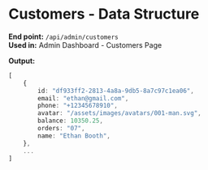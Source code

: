 # Customers - Data Structure

**End point:** `/api/admin/customers`  
**Used in:** Admin Dashboard - Customers Page

**Output:**

```ts
[
    {
        id: "df933ff2-2813-4a8a-9db5-8a7c97c1ea06",
        email: "ethan@gmail.com",
        phone: "+12345678910",
        avatar: "/assets/images/avatars/001-man.svg",
        balance: 10350.25,
        orders: "07",
        name: "Ethan Booth",
    },
    ...
]
```
